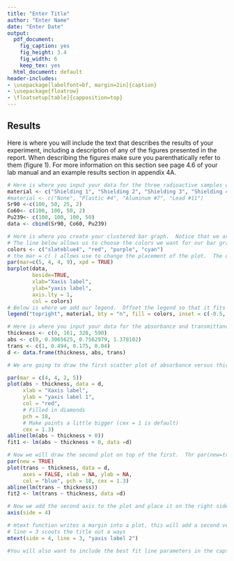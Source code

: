```yaml
---
title: "Enter Title"
author: "Enter Name"
date: "Enter Date"
output:
  pdf_document:
    fig_caption: yes
    fig_height: 3.4
    fig_width: 6
    keep_tex: yes
  html_document: default
header-includes:
- \usepackage[labelfont=bf, margin=2in]{caption}
- \usepackage{floatrow}
- \floatsetup[table]{capposition=top}
---
```


## Results

Here is where you will include the text that describes the results of your experiment, including a description of any of the figures presented in the report.  When describing the figures make sure you parenthatically refer to them (figure 1).  For more information on this section see page 4.6 of your lab manual and an example results section in appendix 4A.

```r
# Here is where you input your data for the three radioactive samples with different shield types.  Notice, when inputing non-numeric data, the values must have parenthesis around them.  Also, notice that you should change the identity of the shields from their current names below.
material <- c("Shielding 1", "Shielding 2", "Shielding 3", "Shielding 4")
#material <- c("None", "Plastic #4", "Aluminum #7", "Lead #11")
Sr90 <-c(100, 50, 25, 2)
Co60<- c(100, 100, 50, 2)
Pu239<- c(100, 100, 100, 50)
data <- cbind(Sr90, Co60, Pu239)
```


```r
# Here is where you create your clustered bar graph.  Notice that we are clustering by element, so we can better see which shields work best for each element. This will allow you to determine the type of radioactivity each element is emitting.
# The line below allows us to choose the colors we want for our bar graph. If you want to change the colors, R colors can be found at http://www.stat.columbia.edu/~tzheng/files/Rcolor.pdf 
colors <- c("slateblue4", "red", "purple", "cyan")
# the mar = c( ) allows use to change the placement of the plot.  The default is c(5, 4, 4, 2), where the numbers correspond to bottom, left, top, and right margins.  We need more room on the right to add the legond, therefore we have increased the 2 to a 9 below.
par(mar=c(5, 4, 4, 9), xpd = TRUE)
barplot(data,
        beside=TRUE,
        xlab="Xaxis label",
        ylab="yaxis label",
        axis.lty = 1,
        col = colors)
# Below is where we add our legend.  Offset the legend so that it fits into the plotting region
legend("topright", material, bty = "n", fill = colors, inset = c(-0.5, 0))
```


```r
# Here is where you input your data for the absorbance and transmittance of the beta emitter with the different shield thicknesses.
thickness <- c(0, 161, 328, 590)
abs <- c(0, 0.3065625, 0.7562979, 1.378102)
trans <- c(1, 0.494, 0.175, 0.04)
d <- data.frame(thickness, abs, trans)
```

```r
# We are going to draw the first scatter plot of absorbance versus thickness.  The abline function, adds the best fit line to the data.  We are best fitting to the model of Y=MX+0.

par(mar = c(4, 4, 2, 5))
plot(abs ~ thickness, data = d,
     xlab = "Xaxis label",
     ylab = "yaxis label 1",
     col = "red",
     # Filled in diamonds
     pch = 18,
     # Make points a little bigger (cex = 1 is default)
     cex = 1.3)
abline(lm(abs ~ thickness + 0))
fit1 <- lm(abs ~ thickness + 0, data =d)

# Now we will draw the second plot on top of the first.  Thr par(new=true) plots it on top of the previous graph.  This is a plot of transmittance versus thickness and is also fit to a straight line using the abline function below. Make sure that after you look at the fits of both transmittance and absorbance, you remove the abline command of the one that does not look linear (if there is one).    
par(new = TRUE)
plot(trans ~ thickness, data = d,
     axes = FALSE, xlab = NA, ylab = NA,
     col = "blue", pch = 18, cex = 1.3)
abline(lm(trans ~ thickness))
fit2 <- lm(trans ~ thickness, data =d)

# Now we add the second axis to the plot and place it on the right side, 1 = below, 2 = left, 3 = above, 4 = right
axis(side = 4)

# mtext function writes a margin into a plot, this will add a second vertical axis label
# line = 3 scoots the title out a ways
mtext(side = 4, line = 3, "yaxis label 2")

#You will also want to include the best fit line parameters in the caption.  In order to get the slope of your fit line, run this chunk and then type > fit1$coefficients or fit2$coefficients into your console.  This will give you the slope of the best fit line and if this is a good model, include this slope and its meaning in the graph caption.  
```

